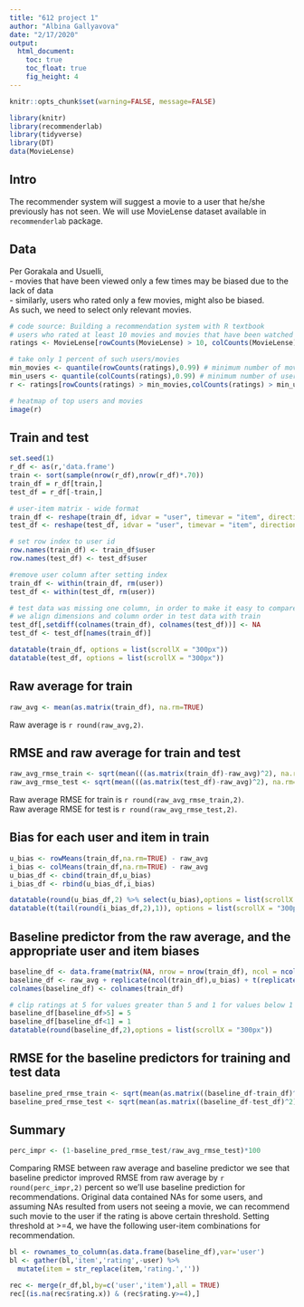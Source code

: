 ```yaml
---
title: "612 project 1"
author: "Albina Gallyavova"
date: "2/17/2020"
output: 
  html_document:
    toc: true
    toc_float: true
    fig_height: 4
---
```


```r
knitr::opts_chunk$set(warning=FALSE, message=FALSE)
```

```r
library(knitr)
library(recommenderlab)
library(tidyverse)
library(DT)
data(MovieLense)
```

## Intro  
The recommender system will suggest a movie to a user that he/she previously has not seen. We will use MovieLense dataset available in `recommenderlab` package.
  
## Data  
Per Gorakala and Usuelli,   
- movies that have been viewed only a few times may be biased due to the lack of data  
- similarly, users who rated only a few movies, might also be biased.  
As such, we need to select only relevant movies.  

```r
# code source: Building a recommendation system with R textbook
# users who rated at least 10 movies and movies that have been watched at least 10 times
ratings <- MovieLense[rowCounts(MovieLense) > 10, colCounts(MovieLense) > 10]

# take only 1 percent of such users/movies
min_movies <- quantile(rowCounts(ratings),0.99) # minimum number of movies per user
min_users <- quantile(colCounts(ratings),0.99) # minimum number of users per movie
r <- ratings[rowCounts(ratings) > min_movies,colCounts(ratings) > min_users] 

# heatmap of top users and movies
image(r)
```
  
## Train and test  
```r
set.seed(1)
r_df <- as(r,'data.frame')
train <- sort(sample(nrow(r_df),nrow(r_df)*.70))
train_df = r_df[train,]
test_df = r_df[-train,]

# user-item matrix - wide format
train_df <- reshape(train_df, idvar = "user", timevar = "item", direction = "wide")
test_df <- reshape(test_df, idvar = "user", timevar = "item", direction = "wide")

# set row index to user id
row.names(train_df) <- train_df$user
row.names(test_df) <- test_df$user

#remove user column after setting index
train_df <- within(train_df, rm(user))
test_df <- within(test_df, rm(user))

# test data was missing one column, in order to make it easy to compare later to baseline, 
# we align dimensions and column order in test data with train
test_df[,setdiff(colnames(train_df), colnames(test_df))] <- NA
test_df <- test_df[names(train_df)]

datatable(train_df, options = list(scrollX = "300px"))
datatable(test_df, options = list(scrollX = "300px"))
```
  
## Raw average for train  
```r
raw_avg <- mean(as.matrix(train_df), na.rm=TRUE)
```
Raw average is `r round(raw_avg,2)`.  

## RMSE and raw average for train and test  
```r
raw_avg_rmse_train <- sqrt(mean(((as.matrix(train_df)-raw_avg)^2), na.rm=TRUE))
raw_avg_rmse_test <- sqrt(mean(((as.matrix(test_df)-raw_avg)^2), na.rm=TRUE))
```
Raw average RMSE for train is `r round(raw_avg_rmse_train,2)`.  
Raw average RMSE for test is `r round(raw_avg_rmse_test,2)`.  
  
## Bias for each user and item in train  
```r
u_bias <- rowMeans(train_df,na.rm=TRUE) - raw_avg
i_bias <- colMeans(train_df,na.rm=TRUE) - raw_avg
u_bias_df <- cbind(train_df,u_bias) 
i_bias_df <- rbind(u_bias_df,i_bias)

datatable(round(u_bias_df,2) %>% select(u_bias),options = list(scrollX = "300px"))
datatable(t(tail(round(i_bias_df,2),1)), options = list(scrollX = "300px"))
```
  
## Baseline predictor from the raw average, and the appropriate user and item biases  
```r
baseline_df <- data.frame(matrix(NA, nrow = nrow(train_df), ncol = ncol(train_df)))
baseline_df <- raw_avg + replicate(ncol(train_df),u_bias) + t(replicate(nrow(train_df),i_bias))
colnames(baseline_df) <- colnames(train_df)

# clip ratings at 5 for values greater than 5 and 1 for values below 1
baseline_df[baseline_df>5] = 5
baseline_df[baseline_df<1] = 1
datatable(round(baseline_df,2),options = list(scrollX = "300px"))
```
  
## RMSE for the baseline predictors for training and test data  
```r
baseline_pred_rmse_train <- sqrt(mean(as.matrix((baseline_df-train_df)^2), na.rm=TRUE))
baseline_pred_rmse_test <- sqrt(mean(as.matrix((baseline_df-test_df)^2), na.rm=TRUE))
```
  
## Summary  
```r
perc_impr <- (1-baseline_pred_rmse_test/raw_avg_rmse_test)*100
```

Comparing RMSE between raw average and baseline predictor we see that baseline predictor improved RMSE from raw average by `r round(perc_impr,2)` percent so we'll use baseline prediction for recommendations.
Original data contained NAs for some users, and assuming NAs resulted from users not seeing a movie, we can recommend such movie to the user if the rating is above certain threshold. 
Setting threshold at >=4, we have the following user-item combinations for recommendation.

```r
bl <- rownames_to_column(as.data.frame(baseline_df),var='user')
bl <- gather(bl,'item','rating',-user) %>% 
  mutate(item = str_replace(item,'rating.',''))

rec <- merge(r_df,bl,by=c('user','item'),all = TRUE)
rec[(is.na(rec$rating.x)) & (rec$rating.y>=4),]
```

